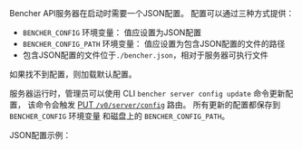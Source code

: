 Bencher API服务器在启动时需要一个JSON配置。
配置可以通过三种方式提供：
- `BENCHER_CONFIG` 环境变量： 值应设置为JSON配置
- `BENCHER_CONFIG_PATH` 环境变量： 值应设置为包含JSON配置的文件的路径
- 包含JSON配置的文件位于`./bencher.json`，相对于服务器可执行文件

如果找不到配置，则加载默认配置。

服务器运行时，管理员可以使用 CLI `bencher server config update` 命令更新配置，
该命令会触发 [PUT `/v0/server/config`](/docs/reference/api) 路由。
所有更新的配置都保存到 `BENCHER_CONFIG` 环境变量
和磁盘上的 `BENCHER_CONFIG_PATH`。

JSON配置示例：
